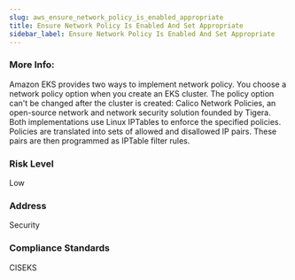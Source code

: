 ```yaml
---
slug: aws_ensure_network_policy_is_enabled_appropriate
title: Ensure Network Policy Is Enabled And Set Appropriate
sidebar_label: Ensure Network Policy Is Enabled And Set Appropriate
---
```


### More Info:

Amazon EKS provides two ways to implement network policy. You choose a network policy option when you create an EKS cluster. The policy option can't be changed after the cluster is created: Calico Network Policies, an open-source network and network security solution founded by Tigera. Both implementations use Linux IPTables to enforce the specified policies. Policies are translated into sets of allowed and disallowed IP pairs. These pairs are then programmed as IPTable filter rules.

### Risk Level

Low

### Address

Security

### Compliance Standards

CISEKS



